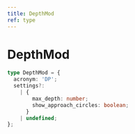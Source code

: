 ```yaml
---
title: DepthMod
ref: type
---
```


# DepthMod

```ts
type DepthMod = {
  acronym: 'DP';
  settings?:
    | {
        max_depth: number;
        show_approach_circles: boolean;
      }
    | undefined;
};
```
